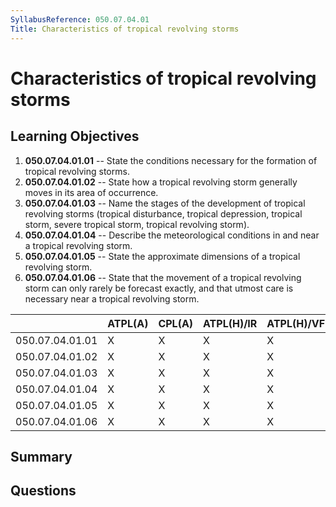 ```yaml
---
SyllabusReference: 050.07.04.01
Title: Characteristics of tropical revolving storms
---
```


# Characteristics of tropical revolving storms

## Learning Objectives

1. **050.07.04.01.01** -- State the conditions necessary for the formation of
   tropical revolving storms.
2. **050.07.04.01.02** -- State how a tropical revolving storm generally moves in
   its area of occurrence.
3. **050.07.04.01.03** -- Name the stages of the development of tropical revolving
   storms (tropical disturbance, tropical depression, tropical storm, severe
   tropical storm, tropical revolving storm).
4. **050.07.04.01.04** -- Describe the meteorological conditions in and near a
   tropical revolving storm.
5. **050.07.04.01.05** -- State the approximate dimensions of a tropical revolving
   storm.
6. **050.07.04.01.06** -- State that the movement of a tropical revolving storm
   can only rarely be forecast exactly, and that utmost care is necessary near a
   tropical revolving storm.

|                 | ATPL(A) | CPL(A) | ATPL(H)/IR | ATPL(H)/VFR | CPL(H) | IR  | CBIR(A) |
| --------------- | ------- | ------ | ---------- | ----------- | ------ | --- | ------- |
| 050.07.04.01.01 | X       | X      | X          | X           | X      |     |         |
| 050.07.04.01.02 | X       | X      | X          | X           | X      |     |         |
| 050.07.04.01.03 | X       | X      | X          | X           | X      |     |         |
| 050.07.04.01.04 | X       | X      | X          | X           | X      |     |         |
| 050.07.04.01.05 | X       | X      | X          | X           | X      |     |         |
| 050.07.04.01.06 | X       | X      | X          | X           | X      |     |         |

## Summary

## Questions

